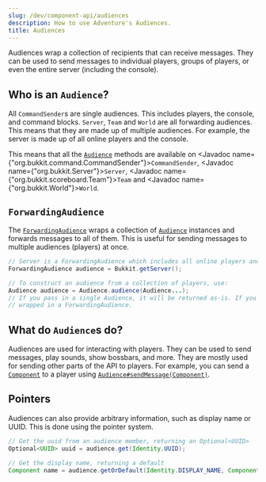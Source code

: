 ---
slug: /dev/component-api/audiences
description: How to use Adventure's Audiences.
title: Audiences
---

Audiences wrap a collection of recipients that can receive messages. They can be used to send messages to individual
players, groups of players, or even the entire server (including the console).

## Who is an `Audience`?

All `CommandSender`s are single audiences. This includes players, the console, and command blocks. `Server`, `Team` and
`World` are all forwarding audiences. This means that they are made up of multiple audiences. For example, the server is
made up of all online players and the console.

This means that all the [`Audience`](https://jd.advntr.dev/api/latest/net/kyori/adventure/audience/Audience.html)
methods are available on <Javadoc name={"org.bukkit.command.CommandSender"}>`CommandSender`</Javadoc>,
<Javadoc name={"org.bukkit.Server"}>`Server`</Javadoc>, <Javadoc name={"org.bukkit.scoreboard.Team"}>`Team`</Javadoc>
and <Javadoc name={"org.bukkit.World"}>`World`</Javadoc>.

## `ForwardingAudience`

The [`ForwardingAudience`](https://jd.advntr.dev/api/latest/net/kyori/adventure/audience/ForwardingAudience.html)
wraps a collection of [`Audience`](https://jd.advntr.dev/api/latest/net/kyori/adventure/audience/Audience.html)
instances and forwards messages to all of them. This is useful for sending messages to multiple audiences (players) at once.

```java
// Server is a ForwardingAudience which includes all online players and the console
ForwardingAudience audience = Bukkit.getServer();

// To construct an audience from a collection of players, use:
Audience audience = Audience.audience(Audience...);
// If you pass in a single Audience, it will be returned as-is. If you pass in a collection of Audiences, they will be
// wrapped in a ForwardingAudience.
```

## What do `Audience`s do?

Audiences are used for interacting with players. They can be used to send messages, play sounds, show bossbars, and more.
They are mostly used for sending other parts of the API to players. For example, you can send a [`Component`](https://jd.advntr.dev/api/latest/net/kyori/adventure/text/Component.html)
to a player using [`Audience#sendMessage(Component)`](https://jd.advntr.dev/api/latest/net/kyori/adventure/audience/Audience.html#sendMessage(net.kyori.adventure.text.Component)).

## Pointers

Audiences can also provide arbitrary information, such as display name or UUID. This is done using the pointer system.

```java
// Get the uuid from an audience member, returning an Optional<UUID>
Optional<UUID> uuid = audience.get(Identity.UUID);

// Get the display name, returning a default
Component name = audience.getOrDefault(Identity.DISPLAY_NAME, Component.text("no display name!"));
```
